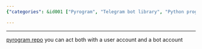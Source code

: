 ```yaml
---
{"categories": &id001 ["Pyrogram", "Telegram bot library", "Python programming language", "Interacting with user and bot accounts", "Telegram bots"], "category": "Python", "date": "2022-12-18 20:01:14", "description": "Pyrogram is a Telegram bot library written in Python, enabling interaction with both user and bot accounts.", "tags": *id001, "title": "telegram bot: pyrogram"}

---
```


------
[pyrogram repo](https://github.com/pyrogram/pyrogram)
you can act both with a user account and a bot account
